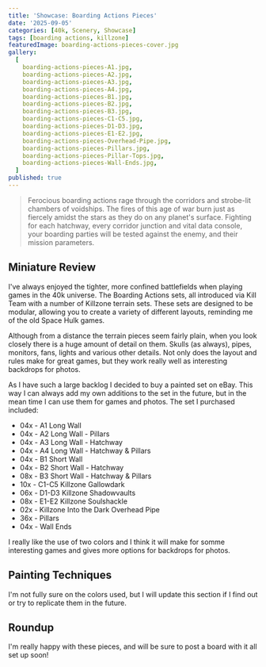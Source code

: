 ```yaml
---
title: 'Showcase: Boarding Actions Pieces'
date: '2025-09-05'
categories: [40k, Scenery, Showcase]
tags: [boarding actions, killzone]
featuredImage: boarding-actions-pieces-cover.jpg
gallery:
  [
    boarding-actions-pieces-A1.jpg,
    boarding-actions-pieces-A2.jpg,
    boarding-actions-pieces-A3.jpg,
    boarding-actions-pieces-A4.jpg,
    boarding-actions-pieces-B1.jpg,
    boarding-actions-pieces-B2.jpg,
    boarding-actions-pieces-B3.jpg,
    boarding-actions-pieces-C1-C5.jpg,
    boarding-actions-pieces-D1-D3.jpg,
    boarding-actions-pieces-E1-E2.jpg,
    boarding-actions-pieces-Overhead-Pipe.jpg,
    boarding-actions-pieces-Pillars.jpg,
    boarding-actions-pieces-Pillar-Tops.jpg,
    boarding-actions-pieces-Wall-Ends.jpg,
  ]
published: true
---
```



> Ferocious boarding actions rage through the corridors and strobe-lit chambers of voidships. The fires of this age of
> war burn just as fiercely amidst the stars as they do on any planet's surface. Fighting for each hatchway, every
> corridor junction and vital data console, your boarding parties will be tested against the enemy, and their
> mission parameters.

## Miniature Review

I've always enjoyed the tighter, more confined battlefields when playing games in the 40k universe. The Boarding Actions
sets, all introduced via Kill Team with a number of Killzone terrain sets. These sets are designed to be modular,
allowing you to create a variety of different layouts, reminding me of the old Space Hulk games.

Although from a distance the terrain pieces seem fairly plain, when you look closely there is a huge amount of detail
on them. Skulls (as always), pipes, monitors, fans, lights and various other details. Not only does the layout and rules
make for great games, but they work really well as interesting backdrops for photos.

As I have such a large backlog I decided to buy a painted set on eBay. This way I can always add my own additions
to the set in the future, but in the mean time I can use them for games and photos. The set I purchased included:

- 04x - A1 Long Wall
- 04x - A2 Long Wall - Pillars
- 04x - A3 Long Wall - Hatchway
- 04x - A4 Long Wall - Hatchway & Pillars
- 04x - B1 Short Wall
- 04x - B2 Short Wall - Hatchway
- 08x - B3 Short Wall - Hatchway & Pillars
- 10x - C1-C5 Killzone Gallowdark
- 06x - D1-D3 Killzone Shadowvaults
- 08x - E1-E2 Killzone Soulshackle
- 02x - Killzone Into the Dark Overhead Pipe
- 36x - Pillars
- 04x - Wall Ends

I really like the use of two colors and I think it will make for somme interesting games and gives more options for
backdrops for photos.

## Painting Techniques

I'm not fully sure on the colors used, but I will update this section if I find out or try to replicate them in the
future.

## Roundup

I'm really happy with these pieces, and will be sure to post a board with it all set up soon!
